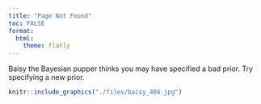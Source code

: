 ```yaml
---
title: "Page Not Found"
toc: FALSE
format:
  html:
    theme: flatly
---
```


Baisy the Bayesian pupper thinks you may have specified a bad prior. Try specifying a new prior.

```r
knitr::include_graphics("./files/baisy_404.jpg")
```
